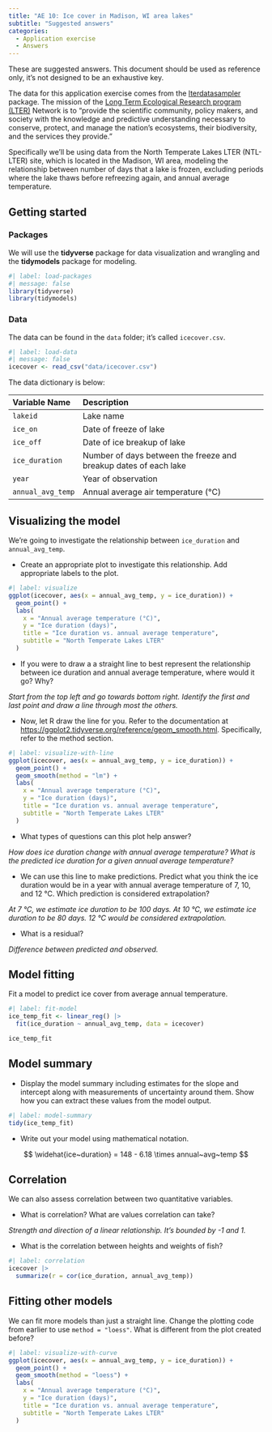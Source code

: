 ```yaml
---
title: "AE 10: Ice cover in Madison, WI area lakes"
subtitle: "Suggested answers"
categories: 
  - Application exercise
  - Answers
---
```


::: callout-important
These are suggested answers.
This document should be used as reference only, it's not designed to be an exhaustive key.
:::

The data for this application exercise comes from the [lterdatasampler](https://lter.github.io/lterdatasampler/) package. The mission of the [Long Term Ecological Research program (LTER)](https://lternet.edu) Network is to "provide the scientific community, policy makers, and society with the knowledge and predictive understanding necessary to conserve, protect, and manage the nation’s ecosystems, their biodiversity, and the services they provide."

Specifically we'll be using data from the North Temperate Lakes LTER (NTL-LTER) site, which is located in the Madison, WI area, modeling the relationship between number of days that a lake is frozen, excluding periods where the lake thaws before refreezing again, and annual average temperature.

## Getting started

### Packages

We will use the **tidyverse** package for data visualization and wrangling and the **tidymodels** package for modeling.

```r
#| label: load-packages
#| message: false
library(tidyverse)
library(tidymodels)
```

### Data

The data can be found in the `data` folder; it's called `icecover.csv`.

```r
#| label: load-data
#| message: false
icecover <- read_csv("data/icecover.csv")
```

The data dictionary is below:

| Variable Name      | Description                                                      |
|:-------------------|:-----------------------------------------------------------------|
| `lakeid`           | Lake name                                                        |
| `ice_on`           | Date of freeze of lake                                           |
| `ice_off`          | Date of ice breakup of lake                                      |
| `ice_duration`     | Number of days between the freeze and breakup dates of each lake |
| `year`             | Year of observation                                              |
| `annual_avg_temp`  | Annual average air temperature (°C)                              |

## Visualizing the model

We’re going to investigate the relationship between `ice_duration` and `annual_avg_temp`.

- Create an appropriate plot to investigate this relationship. Add appropriate labels to the plot.

```r
#| label: visualize
ggplot(icecover, aes(x = annual_avg_temp, y = ice_duration)) +
  geom_point() +
  labs(
    x = "Annual average temperature (°C)",
    y = "Ice duration (days)",
    title = "Ice duration vs. annual average temperature",
    subtitle = "North Temperate Lakes LTER"
  )
```

- If you were to draw a a straight line to best represent the relationship between ice duration and annual average temperature, where would it go? Why?

*Start from the top left and go towards bottom right. Identify the first and last point and draw a line through most the others.*

- Now, let R draw the line for you. Refer to the documentation at <https://ggplot2.tidyverse.org/reference/geom_smooth.html>. Specifically, refer to the method section.

```r
#| label: visualize-with-line
ggplot(icecover, aes(x = annual_avg_temp, y = ice_duration)) +
  geom_point() +
  geom_smooth(method = "lm") +
  labs(
    x = "Annual average temperature (°C)",
    y = "Ice duration (days)",
    title = "Ice duration vs. annual average temperature",
    subtitle = "North Temperate Lakes LTER"
  )
```

- What types of questions can this plot help answer?

*How does ice duration change with annual average temperature? What is the predicted ice duration for a given annual average temperature?*

- We can use this line to make predictions. Predict what you think the ice duration would be in a year with annual average temperature of 7, 10, and 12 °C. Which prediction is considered extrapolation?

*At 7 °C, we estimate ice duration to be 100 days. At 10 °C, we estimate ice duration to be 80 days. 12 °C would be considered extrapolation.*

- What is a residual?

*Difference between predicted and observed.*

## Model fitting

Fit a model to predict ice cover from average annual temperature.

```r
#| label: fit-model
ice_temp_fit <- linear_reg() |>
  fit(ice_duration ~ annual_avg_temp, data = icecover)

ice_temp_fit
```

## Model summary

- Display the model summary including estimates for the slope and intercept along with measurements of uncertainty around them. Show how you can extract these values from the model output.

```r
#| label: model-summary
tidy(ice_temp_fit)
```

- Write out your model using mathematical notation.

$$ \widehat{ice~duration} = 148 - 6.18 \times annual~avg~temp $$

## Correlation

We can also assess correlation between two quantitative variables.

- What is correlation? What are values correlation can take?

*Strength and direction of a linear relationship. It’s bounded by -1 and 1.*

- What is the correlation between heights and weights of fish?

```r
#| label: correlation
icecover |>
  summarize(r = cor(ice_duration, annual_avg_temp))
```

## Fitting other models

We can fit more models than just a straight line. Change the plotting code from earlier to use `method = "loess"`. What is different from the plot created before?

```r
#| label: visualize-with-curve
ggplot(icecover, aes(x = annual_avg_temp, y = ice_duration)) +
  geom_point() +
  geom_smooth(method = "loess") +
  labs(
    x = "Annual average temperature (°C)",
    y = "Ice duration (days)",
    title = "Ice duration vs. annual average temperature",
    subtitle = "North Temperate Lakes LTER"
  )
```
